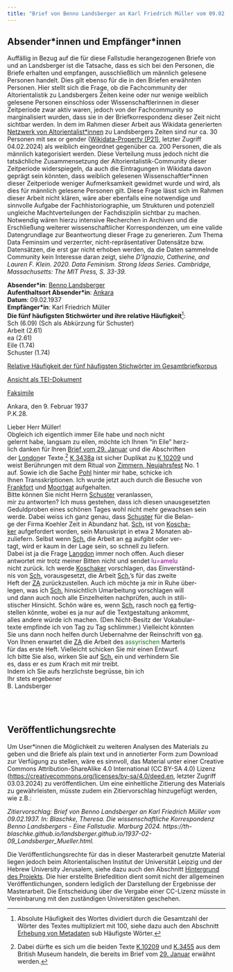```yaml
---
title: "Brief von Benno Landsberger an Karl Friedrich Müller vom 09.02.1937"
---
```

::: {.callout-note collapse="true"}
## Absender\*innen und Empfänger\*innen

Auffällig in Bezug auf die für diese Fallstudie herangezogenen Briefe von und an Landsberger ist die Tatsache, dass es sich bei den Personen, die Briefe erhalten und empfangen, ausschließlich um männlich gelesene Personen handelt. Dies gilt ebenso für die in den Briefen erwähnten Personen. Hier stellt sich die Frage, ob die Fachcommunity der Altorientalistik zu Landsbergers Zeiten keine oder nur wenige weiblich gelesene Personen einschloss oder Wissenschaftlerinnen in dieser Zeitperiode zwar aktiv waren, jedoch von der Fachcommunity so marginalisiert wurden, dass sie in der Briefkorrespondenz dieser Zeit nicht sichtbar werden. In dem im Rahmen dieser Arbeit aus Wikidata generierten [Netzwerk von Altorientalist\*innen](index.qmd#kontextualisierung-der-korrespondenz) zu Landsbergers Zeiten sind nur ca. 30 Personen mit sex or gender ([Wikidata-Property (P21)](https://www.wikidata.org/wiki/Property:P21), letzter Zugriff 04.02.2024) als weiblich eingeordnet gegenüber ca. 200 Personen, die als männlich kategorisiert werden. Diese Verteilung muss jedoch nicht die tatsächliche Zusammensetzung der Altorientalistik-Community dieser Zeitperiode widerspiegeln, da auch die Eintragungen in Wikidata davon geprägt sein könnten, dass weiblich gelesenen Wissenschaftler\*innen dieser Zeitperiode weniger Aufmerksamkeit gewidmet wurde und wird, als dies für männlich gelesene Personen gilt. Diese Frage lässt sich im Rahmen dieser Arbeit nicht klären, wäre aber ebenfalls eine notwendige und sinnvolle Aufgabe der Fachhistoriographie, um Strukturen und potenziell ungleiche Machtverteilungen der Fachdisziplin sichtbar zu machen. Notwendig wären hierzu intensive Recherchen in Archiven und die Erschließung weiterer wissenschaftlicher Korrespondenzen, um eine valide Datengrundlage zur Beantwortung dieser Frage zu generieren. Zum Thema Data Feminsim und verzerrter, nicht-repräsentativer Datensätze bzw. Datensätzen, die erst gar nicht erhoben werden, da die Daten sammelnde Community kein Interesse daran zeigt, siehe *D’Ignazio, Catherine, and Lauren F. Klein. 2020. Data Feminism. Strong Ideas Series. Cambridge, Massachusetts: The MIT Press, S. 33-39.*
:::

**Absender\*in**: [Benno Landsberger](http://www.wikidata.org/entity/Q67592)   
**Aufenthaltsort Absender\*in**: [Ankara](https://www.geonames.org/323786/ankara.html)  
**Datum**: 09.02.1937   
**Empfänger\*in**: Karl Friedrich Müller  
**Die fünf häufigsten Stichwörter und ihre relative Häufigkeit**^[Absolute Häufigkeit des Wortes dividiert durch die Gesamtzahl der Wörter des Textes multipliziert mit 100, siehe dazu auch den Abschnitt [Erhebung von Metadaten](editionsprinzipien.qmd#tbl-metadaten) sub Häufigste Wörter.]:  
Sch (6.09)  (Sch als Abkürzung für Schuster)  
Arbeit (2.61)  
ea (2.61)  
Eile (1.74)  
Schuster (1.74)  

[Relative Häufigkeit der fünf häufigsten Stichwörter im Gesamtbriefkorpus](1937-02-09_Landsberger_Mueller_wordfrequency.qmd){target="_blank"}   
 
[Ansicht als TEI-Dokument](files/letters/tei/1937-02-09_Landsberger_Mueller.xml){target="_blank"}    

[Faksimile](files/letters/pdf/1937-02-09_Landsberger_Mueller.pdf){target="_blank"}  


Ankara, den 9. Februar 1937  
P.K.28.  
  
Lieber Herr Müller! <br/>
Obgleich ich eigentlich immer Eile habe und noch nicht<br/> 
gelernt habe, langsam zu eilen, möchte ich Ihnen "in Eile" herz-<br/>
lich danken für Ihren [Brief vom 29. Januar](1937-01-29_Mueller_Landsberger.qmd) und die Abschriften<br/>
der [London](https://www.geonames.org/2643743/london.html)er Texte.^[Dabei dürfte es sich um die beiden Texte [K.10209](https://cdli.ucla.edu/P398551) und [K.3455](https://cdli.ucla.edu/P395027) aus dem British Museum handeln, die bereits im Brief vom [29. Januar](1937-01-29_Mueller_Landsberger.qmd) erwähnt werden.] [K 3438a](https://cdli.ucla.edu/P395012) ist sicher Duplikat zu [K 10209](https://cdli.ucla.edu/P398551) und<br/> 
weist Berührungen mit dem Ritual von [Zimmern, Neujahrsfest](https://d-nb.info/368750221) No. 1<br/> 
auf. Sowie ich die Sache [Pohl](https://www.wikidata.org/wiki/Q110089412) hinter mir habe, schicke ich<br/> 
Ihnen Transskriptionen. Ich wurde jetzt auch durch die Besuche von<br/> 
[Frankfort](http://www.wikidata.org/entity/Q958310) und [Moortgat](http://www.wikidata.org/entity/Q124897) aufgehalten.<br/>
Bitte können Sie nicht Herrn [Schuster](https://www.wikidata.org/wiki/Q15449583) veranlassen,<br/> 
mir zu antworten? Ich muss gestehen, dass ich diesen unausgesetzten<br/> 
Geduldproben eines schönen Tages wohl nicht mehr gewachsen sein<br/> 
werde. Dabei weiss ich ganz genau, dass [Schuster](https://www.wikidata.org/wiki/Q15449583) für die Belan-<br/>
ge der Firma Koehler Zeit in Abundanz hat. [Sch.](https://www.wikidata.org/wiki/Q15449583) ist von [Koscha-<br/>
ker](https://www.wikidata.org/wiki/Q114526) aufgefordert worden, sein Manuskript in etwa 2 Monaten ab-<br/>
zuliefern. Selbst wenn [Sch.](https://www.wikidata.org/wiki/Q15449583) die Arbeit an [ea](https://d-nb.info/740736582) aufgibt oder ver-<br/>
tagt, wird er kaum in der Lage sein, so schnell zu liefern.<br/> 
Dabei ist ja die Frage [Langdon](https://www.wikidata.org/wiki/Q4285160) immer noch offen. Auch dieser<br/> 
antwortet mir trotz meiner Bitten nicht und sendet <span style="color:purple;">lu=amelu</span><br/>
nicht zurück. Ich werde [Koschaker](https://www.wikidata.org/wiki/Q114526) vorschlagen, das Einverständ-<br/>
nis von [Sch.](https://www.wikidata.org/wiki/Q15449583) vorausgesetzt, die Arbeit [Sch.](https://www.wikidata.org/wiki/Q15449583)'s für das zweite<br/> 
Heft der [ZA](https://d-nb.info/01262635X) zurückzustellen. Auch ich möchte ja mir in Ruhe über-<br/>
legen, was ich [Sch.](https://www.wikidata.org/wiki/Q15449583) hinsichtlich Umarbeitung vorschlagen will<br/> 
und dann auch noch alle Einzelheiten nachprüfen, auch in stili-<br/>
stischer Hinsicht. Schön wäre es, wenn [Sch.](https://www.wikidata.org/wiki/Q15449583) rasch noch [ea](https://d-nb.info/740736582) fertig-<br/>
stellen könnte, wobei es ja nur auf die Textgestaltung ankommt,<br/> 
alles andere würde ich machen. (Den Nicht-Besitz der Vokabular-<br/>
texte empfinde ich von Tag zu Tag schlimmer.) Vielleicht könnten<br/> 
Sie uns dann noch helfen durch Uebernahme der Reinschrift von [ea](https://d-nb.info/740736582).<br/> 
Von Ihnen erwartet die [ZA](https://d-nb.info/01262635X) die Arbeit des <span style="color:green;">assyrischen</span> Marterls<br/> 
für das erste Heft. Vielleicht schicken Sie mir einen Entwurf.<br/> 
Ich bitte Sie also, wirken Sie auf [Sch.](https://www.wikidata.org/wiki/Q15449583) ein und verhindern Sie<br/> 
es, dass er es zum Krach mit mir treibt.<br/>
Indem ich Sie aufs herzlichste begrüsse, bin ich<br/>
Ihr stets ergebener<br/>
B. Landsberger<br/>
<br/>
<br/>
<br/>

::: {.callout-warning collapse="true"}
## Veröffentlichungsrechte

Um User\*innen die Möglichkeit zu weiteren Analysen des Materials zu geben und die Briefe als plain text und in annotierter Form zum Download zur Verfügung zu stellen, wäre es sinnvoll, das Material unter einer Creative Commons Attribution-ShareAlike 4.0 International (CC BY-SA 4.0) Lizenz ([https://creativecommons.org/licenses/by-sa/4.0/deed.en](https://creativecommons.org/licenses/by-sa/4.0/deed.en), letzter Zugriff 03.03.2024) zu veröffentlichen. Um eine einheitliche Zitierung des Materials zu gewährleisten, müsste zudem ein Zitiervorschlag hinzugefügt werden, wie z.B.:

*Zitiervorschlag: Brief von Benno Landsberger an Karl Friedrich Müller vom 09.02.1937. In: Blaschke, Theresa. Die wissenschaftliche Korrespondenz Benno Landsbergers - Eine Fallstudie. Marburg 2024. https://th-blaschke.github.io/landsberger.github.io/1937-02-09_Landsberger_Mueller.html.*

Die Veröffentlichungsrechte für das in dieser Masterarbeit genutzte Material liegen jedoch beim Altorientalischen Institut der Universität Leipzig und der Hebrew University Jerusalem, siehe dazu auch den Abschnitt [Hintergrund des Projekts](index.qmd#hintergrund-des-projekts). Die hier erstellte Briefedition dient somit nicht der allgemeinen Veröffentlichungen, sondern lediglich der Darstellung der Ergebnisse der Masterarbeit. Die Entscheidung über die Vergabe einer CC-Lizenz müsste in Vereinbarung mit den zuständigen Universitäten geschehen.
:::